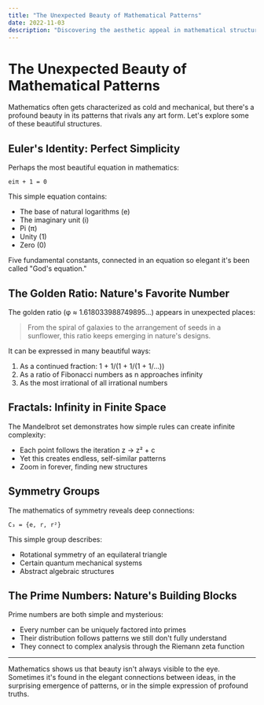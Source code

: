 ```yaml
---
title: "The Unexpected Beauty of Mathematical Patterns"
date: 2022-11-03
description: "Discovering the aesthetic appeal in mathematical structures, from the golden ratio to the elegant simplicity of Euler's identity."
---
```


# The Unexpected Beauty of Mathematical Patterns

Mathematics often gets characterized as cold and mechanical, but there's a profound beauty in its patterns that rivals any art form. Let's explore some of these beautiful structures.

## Euler's Identity: Perfect Simplicity

Perhaps the most beautiful equation in mathematics:

```
eiπ + 1 = 0
```

This simple equation contains:
- The base of natural logarithms (e)
- The imaginary unit (i)
- Pi (π)
- Unity (1)
- Zero (0)

Five fundamental constants, connected in an equation so elegant it's been called "God's equation."

## The Golden Ratio: Nature's Favorite Number

The golden ratio (φ ≈ 1.618033988749895...) appears in unexpected places:

> From the spiral of galaxies to the arrangement of seeds in a sunflower, this ratio keeps emerging in nature's designs.

It can be expressed in many beautiful ways:
1. As a continued fraction: 1 + 1/(1 + 1/(1 + 1/...))
2. As a ratio of Fibonacci numbers as n approaches infinity
3. As the most irrational of all irrational numbers

## Fractals: Infinity in Finite Space

The Mandelbrot set demonstrates how simple rules can create infinite complexity:

- Each point follows the iteration z → z² + c
- Yet this creates endless, self-similar patterns
- Zoom in forever, finding new structures

## Symmetry Groups

The mathematics of symmetry reveals deep connections:

```
C₃ = {e, r, r²}
```

This simple group describes:
- Rotational symmetry of an equilateral triangle
- Certain quantum mechanical systems
- Abstract algebraic structures

## The Prime Numbers: Nature's Building Blocks

Prime numbers are both simple and mysterious:
- Every number can be uniquely factored into primes
- Their distribution follows patterns we still don't fully understand
- They connect to complex analysis through the Riemann zeta function

---

Mathematics shows us that beauty isn't always visible to the eye. Sometimes it's found in the elegant connections between ideas, in the surprising emergence of patterns, or in the simple expression of profound truths. 